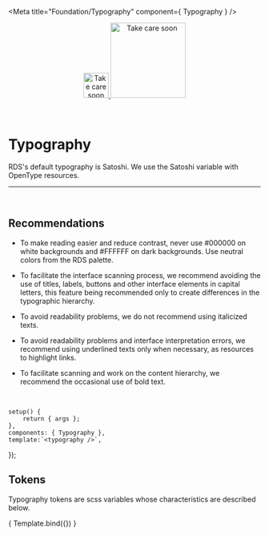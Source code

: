 
<Meta title="Foundation/Typography" component={ Typography } />

<div align="center" style={{display: 'flex'}}>
    <a href="https://rahulaher.netlify.app">
        <img src="https://rahulaher.netlify.app/img/logo/glyph-black-colored.svg" alt="Take care soon" width="50" />
        <img src="https://rahulaher.netlify.app/img/logo/word-black-colored.svg" alt="Take care soon" width="150" />
    </a>
</div>

<br />
<br />

# Typography

RDS's default typography is Satoshi. We use the Satoshi variable with OpenType resources.

<hr />
<br />

## Recommendations

- To make reading easier and reduce contrast, never use #000000 on white backgrounds and #FFFFFF on dark backgrounds. Use neutral colors from the RDS palette.

- To facilitate the interface scanning process, we recommend avoiding the use of titles, labels, buttons and other interface elements in capital letters, this feature being recommended only to create differences in the typographic hierarchy.

- To avoid readability problems, we do not recommend using italicized texts.

- To avoid readability problems and interface interpretation errors, we recommend using underlined texts only when necessary, as resources to highlight links.

- To facilitate scanning and work on the content hierarchy, we recommend the occasional use of bold text.

<br />

	setup() {
		return { args };
	},
	components: { Typography },
	template:`<typography />`,
});

## Tokens
Typography tokens are scss variables whose characteristics are described below.
<br />

<Story name="tokens">
	{ Template.bind({}) }
</Story>

